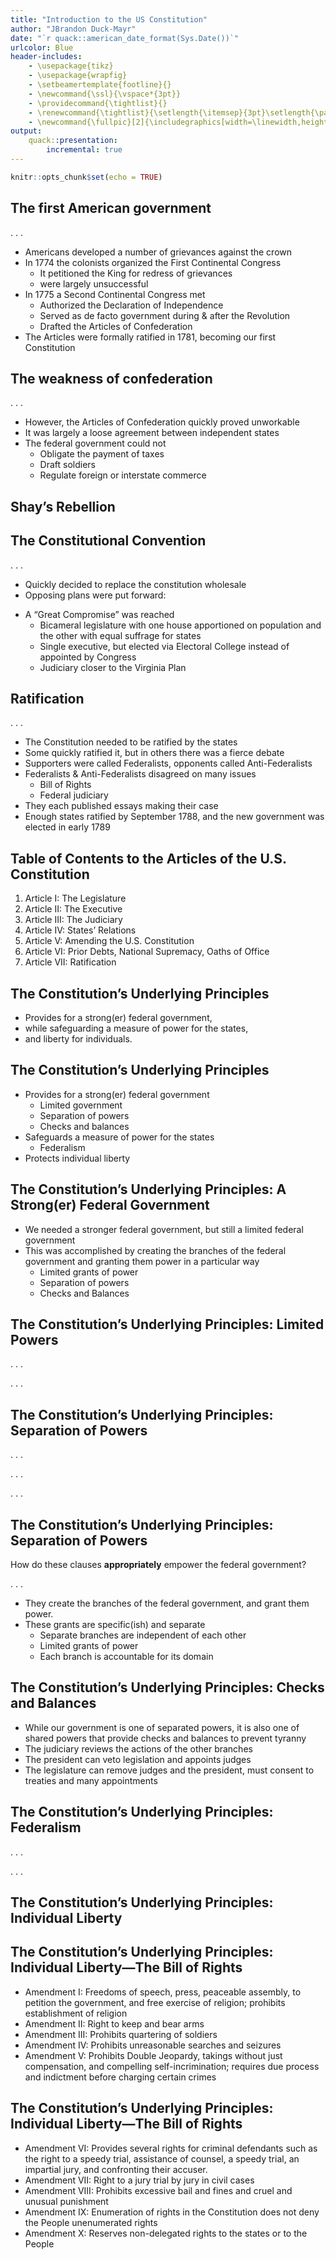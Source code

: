 ```yaml
---
title: "Introduction to the US Constitution"
author: "JBrandon Duck-Mayr"
date: "`r quack::american_date_format(Sys.Date())`"
urlcolor: Blue
header-includes:
    - \usepackage{tikz}
    - \usepackage{wrapfig}
    - \setbeamertemplate{footline}{}
    - \newcommand{\ssl}{\vspace*{3pt}}
    - \providecommand{\tightlist}{}
    - \renewcommand{\tightlist}{\setlength{\itemsep}{3pt}\setlength{\parskip}{0pt}}
    - \newcommand{\fullpic}[2]{\includegraphics[width=\linewidth,height=#1\textheight,keepaspectratio]{#2}}
output:
    quack::presentation:
        incremental: true
---
```


```r
knitr::opts_chunk$set(echo = TRUE)
```

## The first American government

. . .

- Americans developed a number of grievances against the crown
- In 1774 the colonists organized the First Continental Congress \ssl
  + It petitioned the King for redress of grievances\onslide<5->{, but}
  + were largely unsuccessful
- In 1775 a Second Continental Congress met \ssl
  + Authorized the Declaration of Independence
  + Served as de facto government during & after the Revolution
  + Drafted the Articles of Confederation
- The Articles were formally ratified in 1781, becoming our first Constitution

## The weakness of confederation

. . .

- However, the Articles of Confederation quickly proved unworkable
- It was largely a loose agreement between independent states
- The federal government could not \ssl
  + Obligate the payment of taxes
  + Draft soldiers
  + Regulate foreign or interstate commerce

## Shay's Rebellion

\begin{figure}
\includegraphics[height=0.8\textheight,keepaspectratio]{shays-rebellion.jpg}
\end{figure}

## The Constitutional Convention

. . .

- Quickly decided to replace the constitution wholesale
- Opposing plans were put forward:

\onslide<3->{
\begin{table}
\begin{tabular}{p{0.4\textwidth}p{0.4\textwidth}}
\toprule
\multicolumn{1}{c}{Virginia Plan} & \multicolumn{1}{c}{New Jersey Plan} \\
\midrule
Bicameral legislature & Unicameral legislature \\[0.1em]
Population apportionment & Equal suffrage for states \\[0.1em]
Single executive & Executive council \\[0.1em]
Robust judiciary & Scaled-back judiciary \\[0.1em]
\bottomrule
\end{tabular}
\end{table}
}
- A "Great Compromise" was reached \ssl
  + Bicameral legislature with one house apportioned on population and the other with equal suffrage for states
  + Single executive, but elected via Electoral College instead of appointed by Congress
  + Judiciary closer to the Virginia Plan

## Ratification

. . .

- The Constitution needed to be ratified by the states
- Some quickly ratified it, but in others there was a fierce debate
- Supporters were called Federalists, opponents called Anti-Federalists
- Federalists & Anti-Federalists disagreed on many issues\onslide<6->{, like}\ssl
  + Bill of Rights
  + Federal judiciary
- They each published essays making their case
- Enough states ratified by September 1788, and the new government was elected in early 1789

## Table of Contents to the Articles of the U.S. Constitution

::: nonincremental

1. Article I: The Legislature
2. Article II: The Executive
3. Article III: The Judiciary
4. Article IV: States' Relations
5. Article V: Amending the U.S. Constitution
6. Article VI: Prior Debts, National Supremacy, Oaths of Office
7. Article VII: Ratification

:::

## The Constitution's Underlying Principles

- Provides for a strong(er) federal government,
- while safeguarding a measure of power for the states,
- and liberty for individuals.

## The Constitution's Underlying Principles

- Provides for a strong(er) federal government \ssl
    + Limited government
    + Separation of powers
    + Checks and balances
- Safeguards a measure of power for the states \ssl
    + Federalism
- Protects individual liberty

## The Constitution's Underlying Principles: \newline A Strong(er) Federal Government

- We needed a stronger federal government, but still a limited federal government
- This was accomplished by creating the branches of the federal government and granting them power in a particular way \vspace*{0.5\baselineskip}
    + Limited grants of power
    + Separation of powers
    + Checks and Balances

## The Constitution's Underlying Principles: \newline Limited Powers

. . .

\begin{block}{Article I \S 1}
All legislative Powers \textbf{\textcolor{BurntOrange}{herein granted}} shall be vested in a Congress of the United States, which shall consist of a Senate and House of Representatives.
\end{block}

. . .

\begin{block}{Article I \S 8}
The Congress shall have power to lay and collect taxes... \newline

To borrow money on the credit of the United States; \newline

To regulate commerce with foreign nations, and among the several states, and with the Indian tribes; \newline

...To make all laws which shall be necessary and proper for carrying into execution the foregoing powers...
\end{block}

## The Constitution's Underlying Principles: \newline Separation of Powers

. . .

\begin{block}{Article I \S 1}
    All legislative Powers herein granted shall be vested in a Congress of the United States, which shall consist of a Senate and House of Representatives.
\end{block}

. . .

\begin{block}{Article II \S 1}
The executive Power shall be vested in a President of the United States of America....
\end{block}

. . .

\begin{block}{Article III \S 1}
The judicial Power of the United States, shall be vested in one supreme Court, and in such inferior Courts as the Congress may from time to time ordain and establish....
\end{block}

## The Constitution's Underlying Principles: \newline Separation of Powers

How do these clauses **appropriately** empower the federal government?

. . .

- They create the branches of the federal government, and grant them power.
- These grants are specific(ish) and separate \vspace*{0.5\baselineskip}
    + Separate branches are independent of each other
    + Limited grants of power
    + Each branch is accountable for its domain
    
## The Constitution's Underlying Principles: \newline Checks and Balances

- While our government is one of separated powers, it is also one of shared powers that provide checks and balances to prevent tyranny
- The judiciary reviews the actions of the other branches
- The president can veto legislation and appoints judges
- The legislature can remove judges and the president, must consent to treaties and many appointments

## The Constitution's Underlying Principles: \newline Federalism

. . .

\begin{block}{Article VI, The Supremacy Clause}
This Constitution, and the Laws of the United States which shall be made in Pursuance thereof; and all Treaties made, or which shall be made, under the Authority of the United States, shall be the supreme Law of the Land; and the Judges in every State shall be bound thereby, any Thing in the Constitution or Laws of any State to the Contrary notwithstanding.
\end{block}

. . .

\begin{block}{Amendment X}
The powers not delegated to the United States by the Constitution, nor prohibited by it to the States, are reserved to the States respectively, or to the people.
\end{block}

## The Constitution's Underlying Principles: \newline Individual Liberty

## The Constitution's Underlying Principles: \newline Individual Liberty---The Bill of Rights

- Amendment I: Freedoms of speech, press, peaceable assembly, to petition the government, and free exercise of religion; prohibits establishment of religion
- Amendment II: Right to keep and bear arms
- Amendment III: Prohibits quartering of soldiers
- Amendment IV: Prohibits unreasonable searches and seizures
- Amendment V: Prohibits Double Jeopardy, takings without just compensation, and compelling self-incrimination; requires due process and indictment before charging certain crimes

## The Constitution's Underlying Principles: \newline Individual Liberty---The Bill of Rights

- Amendment VI: Provides several rights for criminal defendants such as the right to a speedy trial, assistance of counsel, a speedy trial, an impartial jury, and confronting their accuser.
- Amendment VII: Right to a jury trial by jury in civil cases
- Amendment VIII: Prohibits excessive bail and fines and cruel and unusual punishment
- Amendment IX: Enumeration of rights in the Constitution does not deny the People unenumerated rights
- Amendment X: Reserves non-delegated rights to the states or to the People
